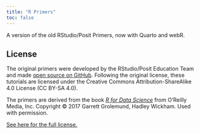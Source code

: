 ```yaml
---
title: "R Primers"
toc: false
---
```


A version of the old RStudio/Posit Primers, now with Quarto and webR.

## License {.appendix}

The original primers were developed by the RStudio/Posit Education Team and made
[open source on GitHub](https://github.com/rstudio-education/primers). Following
the original license, these tutorials are licensed under the Creative Commons
Attribution-ShareAlike 4.0 License (CC BY-SA 4.0).

The primers are derived from the book [*R for Data Science*](https://r4ds.had.co.nz/)
from O'Reilly Media, Inc. Copyright © 2017 Garrett Grolemund, Hadley Wickham.
Used with permission.

[See here for the full license.](https://github.com/andrewheiss/r-primers/blob/main/LICENSE.md)
